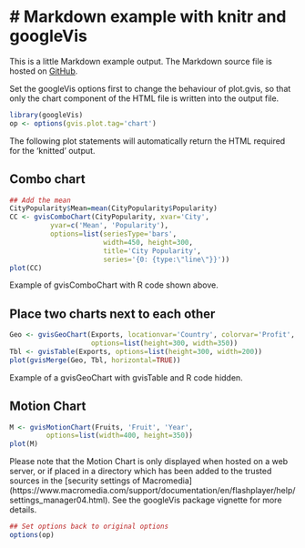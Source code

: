 <!--
%\VignetteEngine{knitr::knitr}
%\VignetteIndexEntry{Markdown example with knitr and googleVis}
-->
# Markdown example with knitr and googleVis
===========================================
This is a little Markdown example output. The Markdown source file is hosted on [GitHub](https://github.com/mages/googleVis/blob/master/vignettes/Using_googleVis_with_knitr.Rmd).

Set the googleVis options first to change the behaviour of plot.gvis, so that only the chart component of the HTML file is written into the output file.

```r
library(googleVis)
op <- options(gvis.plot.tag='chart')
```
The following plot statements will automatically return  the HTML
required for the 'knitted' output. 

## Combo chart
```r
## Add the mean
CityPopularity$Mean=mean(CityPopularity$Popularity)
CC <- gvisComboChart(CityPopularity, xvar='City',
          yvar=c('Mean', 'Popularity'),
          options=list(seriesType='bars',
                       width=450, height=300,
                       title='City Popularity',
                       series='{0: {type:\"line\"}}'))
plot(CC)
```
Example of gvisComboChart with R code shown above.

## Place two charts next to each other
```r
Geo <- gvisGeoChart(Exports, locationvar='Country', colorvar='Profit', 
                    options=list(height=300, width=350)) 
Tbl <- gvisTable(Exports, options=list(height=300, width=200))
plot(gvisMerge(Geo, Tbl, horizontal=TRUE))
```
Example of a gvisGeoChart with gvisTable and R code hidden.

## Motion Chart
```r
M <- gvisMotionChart(Fruits, 'Fruit', 'Year',
         options=list(width=400, height=350))
plot(M)
```
Please note that the Motion Chart is only displayed when hosted on a
web server, or if placed in a directory which has been added to the 
trusted sources in the [security settings of Macromedia]
(https://www.macromedia.com/support/documentation/en/flashplayer/help/settings_manager04.html). 
See the googleVis package vignette for more details. 

```r
## Set options back to original options
options(op)
```
